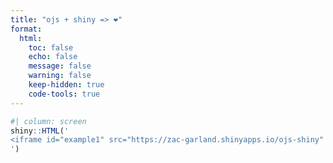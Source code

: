 ```yaml
---
title: "ojs + shiny => ❤️"
format:
  html:
    toc: false
    echo: false
    message: false
    warning: false
    keep-hidden: true
    code-tools: true
---
```


```r
#| column: screen
shiny::HTML('
<iframe id="example1" src="https://zac-garland.shinyapps.io/ojs-shiny" style="border: none; width: 100%; height: 1200px;" frameborder="0"></iframe>
')


```





